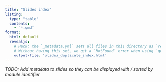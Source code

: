 ```yaml
---
title: "Slides index"
listing:
  type: "table"
  contents:
    - "*.qmd"
format:
  html: default
  revealjs:
    # Hack: the `_metadata.yml` sets all files in this directory as `revealjs` format.
    # Without having this set, we get a `NotFound` error when using `quarto render`.
    output-file: 'slides_duplicate_index.html'
---
```


_TODO: Add metadata to slides so they can be displayed with / sorted by module
identifier_

